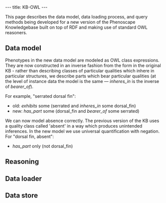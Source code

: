 ---
title: KB-OWL
---

This page describes the data model, data loading process, and query methods being developed for a new version of the Phenoscape Knowledgebase built on top of RDF and making use of standard OWL reasoners.

==Data model==
Phenotypes in the new data model are modeled as OWL class expressions. They are now constructed in an inverse fashion from the form in the original KB - rather than describing classes of particular qualities which inhere in particular structures, we describe parts which bear particular qualities (at the level of instance data the model is the same — ''inheres_in'' is the inverse of ''bearer_of'').

For example, "serrated dorsal fin":
* old: ''exhibits'' some (serrated and ''inheres_in'' some dorsal_fin)
* new: ''has_part'' some (dorsal_fin and ''bearer_of'' some serrated)

We can now model absence correctly. The previous version of the KB uses a quality class called 'absent' in a way which produces unintended inferences. In the new model we use universal quantification with negation. For "dorsal fin, absent":
* ''has_part'' only (not dorsal_fin)

==Reasoning==

==Data loader==

==Data store==